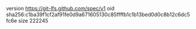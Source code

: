 version https://git-lfs.github.com/spec/v1
oid sha256:c1ba39f1cf2af91fe0d9a671605130c85ffffb1c1b13bed0d0c8b12c6dc5fc6e
size 222245
